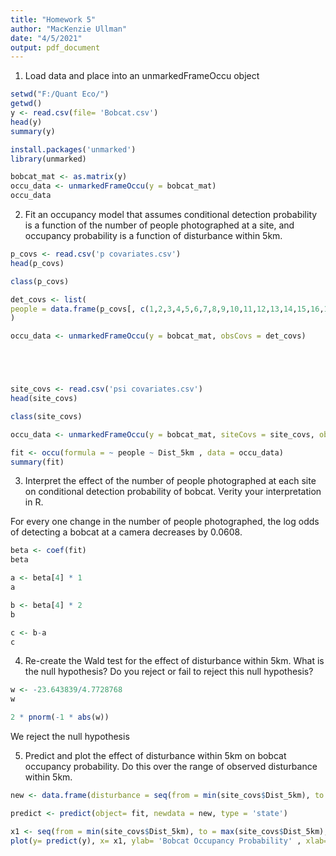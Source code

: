 ---
title: "Homework 5"
author: "MacKenzie Ullman"
date: "4/5/2021"
output: pdf_document
---
1. Load data and place into an unmarkedFrameOccu object
```{r}
setwd("F:/Quant Eco/")
getwd()
y <- read.csv(file= 'Bobcat.csv')
head(y)
summary(y)
```
```{r}
install.packages('unmarked')
library(unmarked)
```

```{r}
bobcat_mat <- as.matrix(y)
occu_data <- unmarkedFrameOccu(y = bobcat_mat)
occu_data
```



2. Fit an occupancy model that assumes conditional detection probability is a function of the number of people photographed at a site, and occupancy probability is a function of disturbance within 5km.


```{r}
p_covs <- read.csv('p covariates.csv')
head(p_covs)

class(p_covs)

det_covs <- list(
people = data.frame(p_covs[, c(1,2,3,4,5,6,7,8,9,10,11,12,13,14,15,16,17,18,19,20,21,22,23,24,25,26,27,28,29,30,31,32,33,34,35,36,37,38,39,40,41,42,43,44,45,46,47,48,49,50,51,52,53,54,55,56,57,58,59,60,61,62,63,64,65,66,67,68,69,70,71)])
)

occu_data <- unmarkedFrameOccu(y = bobcat_mat, obsCovs = det_covs)





site_covs <- read.csv('psi covariates.csv')
head(site_covs)

class(site_covs)

occu_data <- unmarkedFrameOccu(y = bobcat_mat, siteCovs = site_covs, obsCovs = det_covs)

fit <- occu(formula = ~ people ~ Dist_5km , data = occu_data)
summary(fit)
```


3. Interpret the effect of the number of people photographed at each site on conditional detection probability of bobcat. Verity your interpretation in R.

For every one change in the number of people photographed, the log odds of detecting a bobcat at a camera decreases by 0.0608. 
```{r}
beta <- coef(fit)
beta

a <- beta[4] * 1
a

b <- beta[4] * 2
b

c <- b-a
c
```

4. Re-create the Wald test for the effect of disturbance within 5km. What is the null hypothesis? Do you reject or fail to reject this null hypothesis?
```{r}
w <- -23.643839/4.7728768
w

2 * pnorm(-1 * abs(w))
```
We reject the null hypothesis


5. Predict and plot the effect of disturbance within 5km on bobcat occupancy probability. Do this over the range of observed disturbance within 5km.

```{r}
new <- data.frame(disturbance = seq(from = min(site_covs$Dist_5km), to = max(site_covs$Dist_5km), length.out = 100))

predict <- predict(object= fit, newdata = new, type = 'state')
```

```{r}
x1 <- seq(from = min(site_covs$Dist_5km), to = max(site_covs$Dist_5km), length.out = 100)
plot(y= predict(y), x= x1, ylab= 'Bobcat Occupancy Probability' , xlab= 'Disturbance Within 5km', type= 'l' )
```

